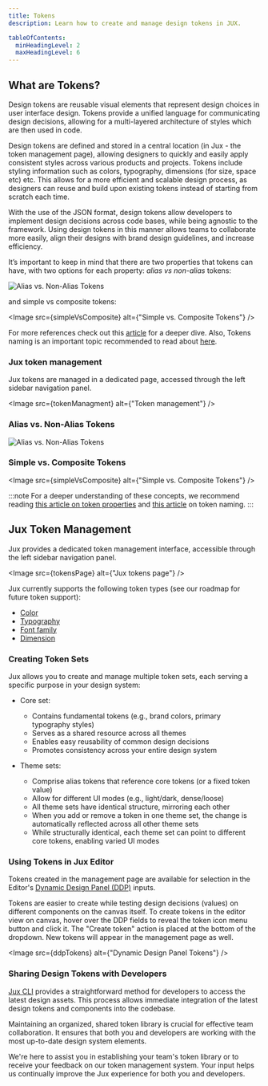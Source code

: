 ```yaml
---
title: Tokens
description: Learn how to create and manage design tokens in JUX.

tableOfContents:
  minHeadingLevel: 2
  maxHeadingLevel: 6
---
```


## What are Tokens?

Design tokens are reusable visual elements that represent design choices in user interface design. Tokens provide a unified language for communicating design decisions, allowing for a multi-layered architecture of styles which are then used in code.

Design tokens are defined and stored in a central location (in Jux - the token management page), allowing designers to quickly and easily apply consistent styles across various products and projects. Tokens include styling information such as colors, typography, dimensions (for size, space etc) etc. This allows for a more efficient and scalable design process, as designers can reuse and build upon existing tokens instead of starting from scratch each time.

With the use of the JSON format, design tokens allow developers to implement design decisions across code bases, while being agnostic to the framework. Using design tokens in this manner allows teams to collaborate more easily, align their designs with brand design guidelines, and increase efficiency.

It’s important to keep in mind that there are two properties that tokens can have, with two options for each property: *alias vs non-alias* tokens:

<Image src={nonAlias} alt="Alias vs. Non-Alias Tokens" />

and simple vs composite tokens:

<Image src={simpleVsComposite} alt={"Simple vs. Composite Tokens"} />

For more references check out this [article](https://blog.jux.io/cp/135867686) for a deeper dive. Also, Tokens naming is an important topic recommended to read about [here](https://medium.com/eightshapes-llc/naming-tokens-in-design-systems-9e86c7444676).

### Jux token management 

Jux tokens are managed in a dedicated page, accessed through the left sidebar navigation panel.

<Image src={tokenManagment} alt={"Token management"} />




### Alias vs. Non-Alias Tokens

<Image src={nonAlias} alt="Alias vs. Non-Alias Tokens" />

### Simple vs. Composite Tokens

<Image src={simpleVsComposite} alt={"Simple vs. Composite Tokens"} />

:::note
For a deeper understanding of these concepts, we recommend reading [this article on token properties](https://blog.jux.io/cp/135867686) and [this article](https://medium.com/eightshapes-llc/naming-tokens-in-design-systems-9e86c7444676) on token naming.
:::

## Jux Token Management

Jux provides a dedicated token management interface, accessible through the left sidebar navigation panel.

<Image src={tokensPage} alt={"Jux tokens page"} />

Jux currently supports the following token types (see our roadmap for future token support):

- [Color](/editor/tokens/color)
- [Typography](/editor/tokens/typography)
- [Font family](/editor/tokens/font-family)
- [Dimension](/editor/tokens/dimension)

### Creating Token Sets

Jux allows you to create and manage multiple token sets, each serving a specific purpose in your design system:

- Core set:
  - Contains fundamental tokens (e.g., brand colors, primary typography styles)
  - Serves as a shared resource across all themes
  - Enables easy reusability of common design decisions
  - Promotes consistency across your entire design system


- Theme sets:
  - Comprise alias tokens that reference core tokens (or a fixed token value)
  - Allow for different UI modes (e.g., light/dark, dense/loose)
  - All theme sets have identical structure, mirroring each other
  - When you add or remove a token in one theme set, the change is automatically reflected across all other theme sets
  - While structurally identical, each theme set can point to different core tokens, enabling varied UI modes

### Using Tokens in Jux Editor

Tokens created in the management page are available for selection in the Editor's [Dynamic Design Panel (DDP)](/editor/dynamic-design-panel) inputs.

Tokens are easier to create while testing design decisions (values) on different components on the canvas itself. To create tokens in the editor view on canvas, hover over the DDP fields to reveal the token icon menu button and click it. The "Create token" action is placed at the bottom of the dropdown. New tokens will appear in the management page as well.

<Image src={ddpTokens} alt={"Dynamic Design Panel Tokens"} />

### Sharing Design Tokens with Developers

[Jux CLI](/developers/jux-editor) provides a straightforward method for developers to access the latest design assets. This process allows immediate integration of the latest design tokens and components into the codebase.

Maintaining an organized, shared token library is crucial for effective team collaboration. It ensures that both you and developers are working with the most up-to-date design system elements.

We're here to assist you in establishing your team's token library or to receive your feedback on our token management system. Your input helps us continually improve the Jux experience for both you and developers.